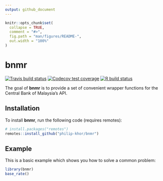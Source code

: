 ```yaml
---
output: github_document
---
```


<!-- README.md is generated from README.Rmd. Please edit that file -->

```r
knitr::opts_chunk$set(
  collapse = TRUE,
  comment = "#>",
  fig.path = "man/figures/README-",
  out.width = "100%"
)
```
# bnmr
<!-- badges: start -->
[![Travis build status](https://travis-ci.org/philip-khor/bnmr.svg?branch=master)](https://travis-ci.org/philip-khor/bnmr)
[![Codecov test coverage](https://codecov.io/gh/philip-khor/bnmr/branch/master/graph/badge.svg)](https://codecov.io/gh/philip-khor/bnmr?branch=master)
[![R build status](https://github.com/philip-khor/bnmr/workflows/R-CMD-check/badge.svg)](https://github.com/philip-khor/bnmr/actions)
<!-- badges: end -->
  
The goal of **bnmr** is to provide a set of convenient wrapper functions for the Central Bank of Malaysia's API. 

## Installation


To install **bnmr**, run the following code (requires remotes):

```r
# install.packages("remotes")
remotes::install_github("philip-khor/bnmr")
```

## Example

This is a basic example which shows you how to solve a common problem:

```r
library(bnmr)
base_rate()
```
